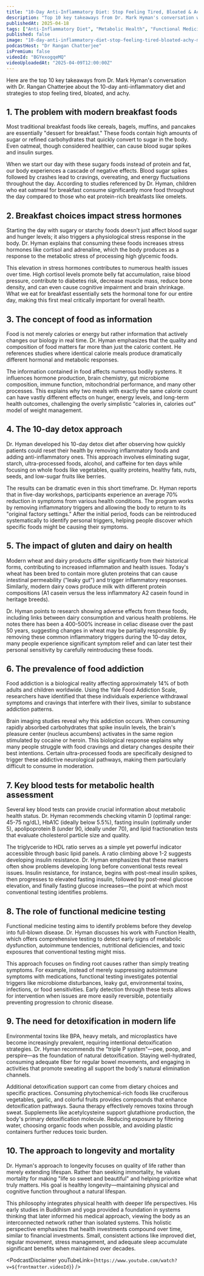 ```yaml
---
title: "10-Day Anti-Inflammatory Diet: Stop Feeling Tired, Bloated & Achy! | Dr. Mark Hyman"
description: "Top 10 key takeaways from Dr. Mark Hyman's conversation with Dr. Rangan Chatterjee about the 10-day anti-inflammatory diet and strategies to stop feeling tired, bloated, and achy."
publishedAt: 2025-04-18
tags: ["Anti-Inflammatory Diet", "Metabolic Health", "Functional Medicine"]
published: false
image: "10-day-anti-inflammatory-diet-stop-feeling-tired-bloated-achy-mark-hyman.jpg"
podcastHost: "Dr Rangan Chatterjee"
isPremium: false
videoId: "BGYexogqeMQ"
videoUploadedAt: "2025-04-09T12:00:00Z"
---
```



<PodcastSummaryPageLayout frontmatter={frontmatter}>

Here are the top 10 key takeaways from Dr. Mark Hyman's conversation with Dr. Rangan Chatterjee about the 10-day anti-inflammatory diet and strategies to stop feeling tired, bloated, and achy.

## 1. The problem with modern breakfast foods

Most traditional breakfast foods like cereals, bagels, muffins, and pancakes are essentially "dessert for breakfast." These foods contain high amounts of sugar or refined carbohydrates that quickly convert to sugar in the body. Even oatmeal, though considered healthier, can cause blood sugar spikes and insulin surges.

When we start our day with these sugary foods instead of protein and fat, our body experiences a cascade of negative effects. Blood sugar spikes followed by crashes lead to cravings, overeating, and energy fluctuations throughout the day. According to studies referenced by Dr. Hyman, children who eat oatmeal for breakfast consume significantly more food throughout the day compared to those who eat protein-rich breakfasts like omelets.

## 2. Breakfast choices impact stress hormones

Starting the day with sugary or starchy foods doesn't just affect blood sugar and hunger levels; it also triggers a physiological stress response in the body. Dr. Hyman explains that consuming these foods increases stress hormones like cortisol and adrenaline, which the body produces as a response to the metabolic stress of processing high glycemic foods.

This elevation in stress hormones contributes to numerous health issues over time. High cortisol levels promote belly fat accumulation, raise blood pressure, contribute to diabetes risk, decrease muscle mass, reduce bone density, and can even cause cognitive impairment and brain shrinkage. What we eat for breakfast essentially sets the hormonal tone for our entire day, making this first meal critically important for overall health.

## 3. The concept of food as information

Food is not merely calories or energy but rather information that actively changes our biology in real time. Dr. Hyman emphasizes that the quality and composition of food matters far more than just the caloric content. He references studies where identical calorie meals produce dramatically different hormonal and metabolic responses.

The information contained in food affects numerous bodily systems. It influences hormone production, brain chemistry, gut microbiome composition, immune function, mitochondrial performance, and many other processes. This explains why two meals with exactly the same calorie count can have vastly different effects on hunger, energy levels, and long-term health outcomes, challenging the overly simplistic "calories in, calories out" model of weight management.

## 4. The 10-day detox approach

Dr. Hyman developed his 10-day detox diet after observing how quickly patients could reset their health by removing inflammatory foods and adding anti-inflammatory ones. This approach involves eliminating sugar, starch, ultra-processed foods, alcohol, and caffeine for ten days while focusing on whole foods like vegetables, quality proteins, healthy fats, nuts, seeds, and low-sugar fruits like berries.

The results can be dramatic even in this short timeframe. Dr. Hyman reports that in five-day workshops, participants experience an average 70% reduction in symptoms from various health conditions. The program works by removing inflammatory triggers and allowing the body to return to its "original factory settings." After the initial period, foods can be reintroduced systematically to identify personal triggers, helping people discover which specific foods might be causing their symptoms.

## 5. The impact of gluten and dairy on health

Modern wheat and dairy products differ significantly from their historical forms, contributing to increased inflammation and health issues. Today's wheat has been bred to contain more gluten proteins that can cause intestinal permeability ("leaky gut") and trigger inflammatory responses. Similarly, modern dairy cows produce milk with different protein compositions (A1 casein versus the less inflammatory A2 casein found in heritage breeds).

Dr. Hyman points to research showing adverse effects from these foods, including links between dairy consumption and various health problems. He notes there has been a 400-500% increase in celiac disease over the past 50 years, suggesting changes in wheat may be partially responsible. By removing these common inflammatory triggers during the 10-day detox, many people experience significant symptom relief and can later test their personal sensitivity by carefully reintroducing these foods.

## 6. The prevalence of food addiction

Food addiction is a biological reality affecting approximately 14% of both adults and children worldwide. Using the Yale Food Addiction Scale, researchers have identified that these individuals experience withdrawal symptoms and cravings that interfere with their lives, similar to substance addiction patterns.

Brain imaging studies reveal why this addiction occurs. When consuming rapidly absorbed carbohydrates that spike insulin levels, the brain's pleasure center (nucleus accumbens) activates in the same region stimulated by cocaine or heroin. This biological response explains why many people struggle with food cravings and dietary changes despite their best intentions. Certain ultra-processed foods are specifically designed to trigger these addictive neurological pathways, making them particularly difficult to consume in moderation.

## 7. Key blood tests for metabolic health assessment

Several key blood tests can provide crucial information about metabolic health status. Dr. Hyman recommends checking vitamin D (optimal range: 45-75 ng/dL), HbA1C (ideally below 5.5%), fasting insulin (optimally under 5), apolipoprotein B (under 90, ideally under 70), and lipid fractionation tests that evaluate cholesterol particle size and quality.

The triglyceride to HDL ratio serves as a simple yet powerful indicator accessible through basic lipid panels. A ratio climbing above 1-2 suggests developing insulin resistance. Dr. Hyman emphasizes that these markers often show problems developing long before conventional tests reveal issues. Insulin resistance, for instance, begins with post-meal insulin spikes, then progresses to elevated fasting insulin, followed by post-meal glucose elevation, and finally fasting glucose increases—the point at which most conventional testing identifies problems.

## 8. The role of functional medicine testing

Functional medicine testing aims to identify problems before they develop into full-blown disease. Dr. Hyman discusses his work with Function Health, which offers comprehensive testing to detect early signs of metabolic dysfunction, autoimmune tendencies, nutritional deficiencies, and toxic exposures that conventional testing might miss.

This approach focuses on finding root causes rather than simply treating symptoms. For example, instead of merely suppressing autoimmune symptoms with medications, functional testing investigates potential triggers like microbiome disturbances, leaky gut, environmental toxins, infections, or food sensitivities. Early detection through these tests allows for intervention when issues are more easily reversible, potentially preventing progression to chronic disease.

## 9. The need for detoxification in modern life

Environmental toxins like BPA, heavy metals, and microplastics have become increasingly prevalent, requiring intentional detoxification strategies. Dr. Hyman recommends the "triple P system"—pee, poop, and perspire—as the foundation of natural detoxification. Staying well-hydrated, consuming adequate fiber for regular bowel movements, and engaging in activities that promote sweating all support the body's natural elimination channels.

Additional detoxification support can come from dietary choices and specific practices. Consuming phytochemical-rich foods like cruciferous vegetables, garlic, and colorful fruits provides compounds that enhance detoxification pathways. Sauna therapy effectively removes toxins through sweat. Supplements like acetylcysteine support glutathione production, the body's primary detoxification molecule. Reducing exposure by filtering water, choosing organic foods when possible, and avoiding plastic containers further reduces toxic burden.

## 10. The approach to longevity and mortality

Dr. Hyman's approach to longevity focuses on quality of life rather than merely extending lifespan. Rather than seeking immortality, he values mortality for making "life so sweet and beautiful" and helping prioritize what truly matters. His goal is healthy longevity—maintaining physical and cognitive function throughout a natural lifespan.

This philosophy integrates physical health with deeper life perspectives. His early studies in Buddhism and yoga provided a foundation in systems thinking that later informed his medical approach, viewing the body as an interconnected network rather than isolated systems. This holistic perspective emphasizes that health investments compound over time, similar to financial investments. Small, consistent actions like improved diet, regular movement, stress management, and adequate sleep accumulate significant benefits when maintained over decades.

<PodcastDisclaimer
  youTubeLink={`https://www.youtube.com/watch?v=${frontmatter.videoId}`}
/>

</PodcastSummaryPageLayout>
